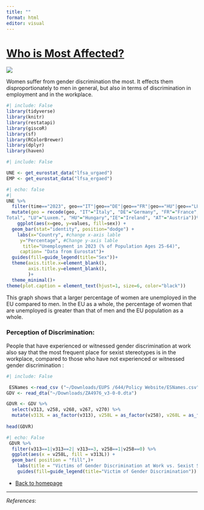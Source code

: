 ```yaml
---
title: ""
format: html
editor: visual
---
```


# [Who is Most Affected?]{.underline}

[![](images/360_F_646575906_MDnebaOnk7Ukp0EtM5kYQ8H8nxI2XZLD.jpg)](https://www.google.com/url?sa=i&url=https%3A%2F%2Fstock.adobe.com%2Fsearch%3Fk%3Dwomen%2Bdifferent%2Braces&psig=AOvVaw1Pxo9-afk6ibjH9xWuxois&ust=1732195908542000&source=images&cd=vfe&opi=89978449&ved=0CBQQjRxqFwoTCLDG6-GC64kDFQAAAAAdAAAAABAE)

Women suffer from gender discrimination the most. It effects them disproportionately to men in general, but also in terms of discrimination in employment and in the workplace.

```r
#| include: False 
library(tidyverse)
library(knitr)
library(restatapi)
library(giscoR)
library(sf)
library(RColorBrewer)
library(dplyr)
library(haven)
```

```r
#| include: False 

UNE <- get_eurostat_data("lfsa_urgaed")
EMP <- get_eurostat_data("lfsa_ergaed")
```

```r
#| echo: false
#| 
UNE %>%
  filter(time=="2023", geo=="IT"|geo=="DE"|geo=="FR"|geo=="HU"|geo=="LU"|geo=="EU27_2020"| geo=="NL"| geo=="AT"|geo=="IE") %>% 
  mutate(geo = recode(geo, "IT"="Italy", "DE"="Germany", "FR"="France", "ES"="Spain", "EU27_2020"= "EU
Total", "LU"="Luxem.", "HU"="Hungary","IE"="Ireland", "AT"="Austria"))%>% 
    ggplot(aes(x=geo, y=values, fill=sex)) +
  geom_bar(stat="identity", position="dodge") +
    labs(x="Country", #change x-axis lable
     y="Percentage", #Change y-axis lable
      title="Unemployment in 2023 (% of Population Ages 25-64)",
     caption= "Data from Eurostat")+
  guides(fill=guide_legend(title="Sex"))+
  theme(axis.title.x=element_blank(),
        axis.title.y=element_blank(),
        )+
  theme_minimal()+
theme(plot.caption = element_text(hjust=1, size=6, color="black"))
```

This graph shows that a larger percentage of women are unemployed in the EU compared to men. In the EU as a whole, the percentage of women that are unemployed is greater than that of men and the EU population as a whole.

### Perception of Discrimination:

People that have experienced or witnessed gender discrimination at work also say that the most frequent place for sexist stereotypes is in the workplace, compared to those who have not experienced or witnessed gender discrimination :

```r
#| include: False 

 ESNames <-read_csv ("~/Downloads/EUPS /644/Policy Website/ESNames.csv")
GDV <- read_dta("~/Downloads/ZA4976_v3-0-0.dta")

GDVR <- GDV %>% 
  select(v313, v258, v268, v267, v270) %>% 
  mutate(v313L = as_factor(v313), v258L = as_factor(v258), v268L = as_factor(v268), v267L = as_factor(v267), v270L = as_factor(v270))
  
head(GDVR)
```

```r
#| echo: False 
 GDVR %>% 
  filter(v313==1|v313==2| v313==3, v258==1|v258==0) %>%
  ggplot(aes(x = v258L, fill = v313L)) +
  geom_bar( position = "fill",)+
    labs(title = "Victims of Gender Discrimination at Work vs. Sexist Stereotypes in Working Life ", caption="Data from GESIS", x = "Sexist Stereotypes Most Frequently Found at Work", y = "")+
    guides(fill=guide_legend(title="Victim of Gender Discrimination"))
```

-   [Back to homepage](pagenumberone.html)

------------------------------------------------------------------------

*References*:

